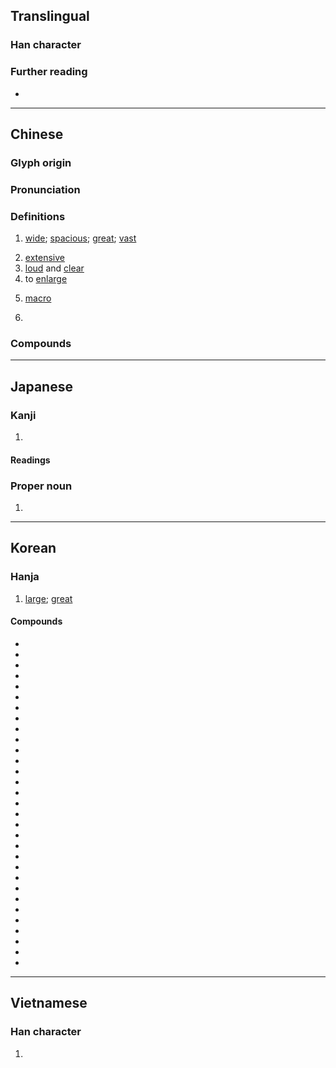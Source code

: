 {{character info}}
==Translingual==

===Han character===
{{Han char|rn=40|rad=宀|as=04|sn=7|four=30432|canj=JKI|ids=⿱宀厷}}

===Further reading===
* {{Han ref|kx=0282.200|dkj=07086|dj=0556.070|hdz=20916.030|uh=5B8F|ud=23439|bh=A7BB|bd=42939}}

----

==Chinese==
{{zh-forms|alt=宖-ancient}}

===Glyph origin===
{{Han etym}}

===Pronunciation===
{{zh-pron
|m=hóng
|c=wang4
|h=pfs=
|md=
|mn=hông
|mn-t=hong5/kuêng5
|mn-t_note=hong5 - Chaozhou, Shantou, Chenghai, Raoping; kuêng5 - Jieyang, Chaoyang
|w=
|mc=y
|oc=y
|cat=a,v,n,pn
}}

===Definitions===
{{zh-hanzi}}

# {{lb|zh|originally refers to houses}} [[wide]]; [[spacious]]; [[great]]; [[vast]]
# [[extensive]]
# [[loud]] and [[clear]]
# to [[enlarge]]
# {{lb|zh|computing}} [[macro]] {{gloss|comparatively human-friendly abbreviation of complex input to a computer program}}
# {{surname|zh}}

===Compounds===
{{zh-der|宏圖|宏壯|宏敞|宏論|宏放|宏覽|宏志|宏旨|宏邈|寬宏|寬宏大量|宏富|宏綱|宏構|恢宏大度|宏都拉斯|宏偉壯觀|宏偉|崇論宏議|宏辯|宏願|宏麗|宏大|宏達|宏觀|宏碩|宏揚|宏器|宏儒碩學|宏亮|恢宏|大展宏圖|宏規|宏宏|宏材大略|博學宏詞|無關宏旨|泓宏|欒櫨宏敞|立論精宏|駿業宏興|駿業宏發}}

----

==Japanese==

===Kanji===
{{ja-kanji|grade=|rs=宀04}}

# {{rfdef|ja|sort=宀04}}

====Readings====
{{ja-readings
|goon=おう
|kanon=こう<くわう
|kun=ひろ-い
}}

===Proper noun===
{{ja-pos|proper|ひろし}}

# {{given name|ja|male|sort=ひろし}}

----

==Korean==

===Hanja===
{{ko-hanja/new|[[크다|클]]|굉}}

# [[large]]; [[great]]

====Compounds====
{{der-top3|Compounds}}
* {{ko-l|굉곽|宏廓}}
* {{ko-l|굉구|宏構}}
* {{ko-l|굉규|宏規}}
* {{ko-l|굉기|宏器}}
* {{ko-l|굉달|宏達}}
* {{ko-l|굉대|宏大}}
* {{ko-l|굉도|宏圖}}
* {{ko-l|굉렬|宏烈}}
* {{ko-l|굉모|宏謀}}
* {{ko-l|굉박|宏博}}
* {{ko-l|굉변|宏辯}}
* {{ko-l|굉부|宏富}}
* {{ko-l|굉사|宏肆}}
* {{ko-l|굉업|宏業}}
* {{ko-l|굉원|宏遠}}
* {{ko-l|굉유|宏猷}}
* {{ko-l|굉유|宏儒}}
* {{ko-l|굉음|宏飮}}
* {{ko-l|굉장|宏壯}}
* {{ko-l|굉장|宏莊}}
* {{ko-l|굉재|宏材}}
* {{ko-l|굉재|宏才}}
* {{ko-l|굉재탁식|宏才卓識}}
* {{ko-l|굉창|宏敞}}
* {{ko-l|굉홍|宏弘}}
* {{ko-l|굉활|宏闊}}
* {{ko-l|굉후|宏厚}}
* {{ko-l|굉휴|宏休}}
* {{ko-l|연굉|淵宏}}
* {{ko-l|웅굉|雄宏}}
* {{ko-l|회굉|恢宏}}
{{der-bottom}}


----

==Vietnamese==

===Han character===
{{vi-hantu|[[hoãng]], [[hoành]], [[giang]]|rs=宀04}}

# {{rfdef|vi|sort=宀04}}